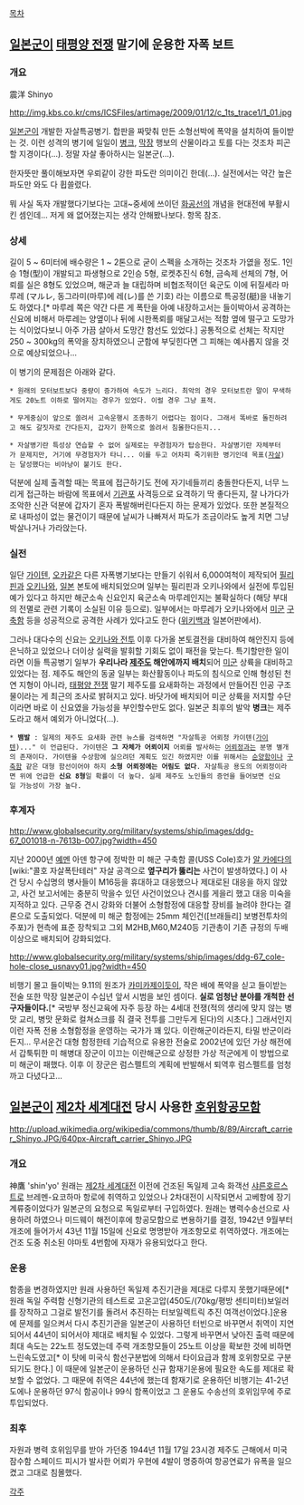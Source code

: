 [[목차]]


== [[일본군]]이 [[태평양 전쟁]] 말기에 운용한 자폭 보트 ==

=== 개요 ===
震洋 Shinyo

http://img.kbs.co.kr/cms/ICSFiles/artimage/2009/01/12/c_1ts_trace1/1_01.jpg

[[일본군]]이 개발한 자살특공병기. 합판을 짜맞춰 만든 소형선박에 폭약을 설치하여 들이받는 것. 이런 성격의 병기에 일일이 [[병크]], [[막장]] 행보의 산물이라고 토를 다는 것조차 피곤할 지경이다(...). 정말 자살 좋아하시는 일본군(...).

한자뜻만 풀이해보자면 우뢰같이 강한 파도란 의미이긴 한데(...).
실전에서는 약간 높은 파도만 와도 다 휩쓸렸다.

뭐 사실 독자 개발했다기보다는 고대~중세에 쓰이던 [[화공선]]의 개념을 현대전에 부활시킨 셈인데... 저게 왜 없어졌는지는 생각 안해봤나보다. 항목 참조.

=== 상세 ===
길이 5 ~ 6미터에 배수량은 1 ~ 2톤으로 굳이 스펙을 소개하는 것조차 가엾을 정도. 1인승 1형(型)이 개발되고 파생형으로 2인승 5형, 로켓추진식 6형, 금속제 선체의 7형, 어뢰를 실은 8형도 있었으며, 해군과 늘 대립하며 비협조적이던 육군도 이에 뒤질세라 마루레 (マルレ, 동그라미(마루)에 레(レ)를 쓴 기호) 라는 이름으로 특공정(艇)을 내놓기도 하였다.[* 마루레 쪽은 약간 다른 게 폭탄을 아예 내장하고서는 들이박아서 공격하는 신요에 비해서 마루레는 양옆이나 뒤에 시한폭뢰를 매달고서는 적함 옆에 떨구고 도망가는 식이었다보니 아주 가끔 살아서 도망간 함선도 있었다.] 공통적으로 선체는 작지만 250 ~ 300kg의 폭약을 장치하였으니 군함에 부딪힌다면 그 피해는 예사롭지 않을 것으로 예상되었으나...

이 병기의 문제점은 아래와 같다.

 * 원래의 모터보트보다 중량이 증가하여 속도가 느리다. 최악의 경우 모터보트란 말이 무색하게도 20노트 이하로 떨어지는 경우가 있었다. 이럴 경우 그냥 표적.

 * 무게중심이 앞으로 쏠려서 고속운행시 조종하기 어렵다는 점이다. 그래서 똑바로 돌진하려고 해도 갈짓자로 간다든지, 갑자기 한쪽으로 쏠려서 침몰한다든지...

 * 자살병기란 특성상 연습할 수 없어 실제로는 무경험자가 탑승한다. 자살병기란 자체부터가 문제지만, 거기에 무경험자가 타니... 이를 두고 어차피 죽기위한 병기인데 목표([[자살]])는 달성했다는 비아냥이 붙기도 한다.

덕분에 실제 출격할 때는 목표에 접근하기도 전에 자기네들끼리 충돌한다든지, 너무 느리게 접근하는 바람에 목표에서 [[기관포]] 사격등으로 요격하기 딱 좋다든지, 잘 나가다가 조악한 신관 덕분에 갑자기 혼자 폭발해버린다든지 하는 문제가 있었다. 또한 본질적으로 내파성이 없는 물건이기 때문에 날씨가 나빠져서 파도가 조금이라도 높게 치면 그냥 박살나거나 가라앉는다.

=== 실전 ===
일단 [[가이텐]], [[오카]]같은 다른 자폭병기보다는 만들기 쉬워서 6,000여척이 제작되어 [[필리핀]]과 [[오키나와]], [[일본]] 본토에 배치되었으며 일부는 필리핀과 오키나와에서 실전에 투입된 예가 있다고 하지만 해군소속 신요인지 육군소속 마루레인지는 불확실하다 (해당 부대의 전멸로 관련 기록이 소실된 이유 등으로). 일부에서는 마루레가 오키나와에서 [[미군]] [[구축함]] 등을 성공적으로 공격한 사례가 있다고도 한다 ([[위키백과]] 일본어판에서).

그러나 대다수의 신요는 [[오키나와 전투]] 이후 다가올 본토결전을 대비하여 해안진지 등에 은닉하고 있었으나 더이상 실력을 발휘할 기회도 없이 패전을 맞는다. 특기할만한 일이라면 이들 특공병기 일부가 '''우리나라 [[제주도]] 해안에까지 배치'''되어 [[미군]] 상륙을 대비하고 있었다는 점. 제주도 해안의 동굴 일부는 화산활동이나 파도의 침식으로 인해 형성된 천연 지형이 아니라, [[태평양 전쟁]] 말기 제주도를 요새화하는 과정에서 만들어진 인공 구조물이라는 게 최근의 조사로 밝혀지고 있다. 바닷가에 배치되어 미군 상륙을 저지할 수단이라면 바로 이 신요였을 가능성을 부인할수만도 없다. 일본군 최후의 발악 '''병크'''는 제주도라고 해서 예외가 아니었다(…).

 * '''뱀발''' : 일제의 제주도 요새화 관련 뉴스를 검색하면 "자살특공 어뢰정 카이텐([[가이텐]])..." 이 언급된다. 가이텐은 '''그 자체가 어뢰이지''' 어뢰를 발사하는 [[어뢰정]]과는 분명 별개의 존재이다. 가이텐을 수상함에 실으려던 계획도 있긴 하였지만 이를 위해서는 [[순양함]]이나 [[구축함]] 같은 대형 함선이어야 하지 '''소형 어뢰정에는 어림도 없다'''. 자살특공 용도의 어뢰정이라면 위에 언급한 '''신요 8형'''일 확률이 더 높다. 실제 제주도 노인들의 증언을 들어보면 신요일 가능성이 가장 높다.

=== 후계자 ===
http://www.globalsecurity.org/military/systems/ship/images/ddg-67_001018-n-7613b-007.jpg?width=450

지난 2000년 [[예멘]] 아덴 항구에 정박한 미 해군 구축함 콜(USS Cole)호가 [[알 카에다]]의 [wiki:"콜호 자살폭탄테러" 자살 공격으로 '''옆구리가 뚫리는''' 사건이 발생하였다.] 이 사건 당시 수십명의 병사들이 M16등을 휴대하고 대응했으나 제대로된 대응을 하지 않았고, 사건 보고서에는 충분히 막을수 있던 사건이었으나 견시를 게을리 했고 대응 미숙을 지적하고 있다. 근무중 견시 강화와 더불어 소형함정에 대응할 장비를 늘려야 한다는 결론으로 도출되었다. 덕분에 미 해군 함정에는 25mm 체인건([브래들리] 보병전투차의 주포)가 현측에 표준 장착되고 그외 M2HB,M60,M240등 기관총이 기존 규정의 두배 이상으로 배치되어 강화되었다.  

http://www.globalsecurity.org/military/systems/ship/images/ddg-67_cole-hole-close_usnavy01.jpg?width=450

비행기 몰고 들이박는 9.11의 원조가 [[카미카제]]이듯이, 작은 배에 폭약을 싣고 들이받는 전술 또한 막장 일본군이 수십년 앞서 시범을 보인 셈이다. '''실로 엄청난 분야를 개척한 선구자들이다.'''[* 국방부 정신교육에 자주 등장 하는 4세대 전쟁(적의 생리에 맞지 않는 병맛 교리, 병맛 문화로 컬쳐쇼크를 줘 결국 전투를 그만두게 된다)의 시초다.] 그래서인지 이런 자폭 전용 소형함정을 운영하는 국가가 꽤 있다. 이란해군이라든지, 타밀 반군이라든지... 무서운건 대형 함정한테 기습적으로 유용한 전술로 2002년에 있던 가상 해전에서 갑툭튀한 미 해병대 장군이 이끄는 이란해군으로 상정한 가상 적군에게 이 방법으로 미 해군이 패했다. 이후 이 장군은 럼스펠트의 계획에 반발해서 퇴역후 럼스펠트를 엄청 까고 다녔다고...


== [[일본군]]이 [[제2차 세계대전]] 당시 사용한 [[호위항공모함]] ==

http://upload.wikimedia.org/wikipedia/commons/thumb/8/89/Aircraft_carrier_Shinyo.JPG/640px-Aircraft_carrier_Shinyo.JPG
=== 개요 ===
神鷹 'shin'yo'
원래는 [[제2차 세계대전]] 이전에 건조된 독일제 고속 화객선 [[샤른호르스트]]로 브레멘-요코하마 항로에 취역하고 있었으나 2차대전이 시작되면서 고베항에 장기 계류중이었다가 일본군의 요청으로 독일로부터 구입하였다. 원래는 병력수송선으로 사용하려 하였으나 미드웨이 해전이후에 항공모함으로 변용하기를 결정, 1942년 9월부터 개조에 들어가서 43년 11월 15일에 신요로 명명받아 개조항모로 취역하였다. 개조에는 건조 도중 취소된 야마토 4번함에 자재가 유용되었다고 한다. 

=== 운용 ===
함종을 변경하였지만 원래 사용하던 독일제 추진기관을 제대로 다루지 못했기때문에[* 원래 독일 주력함 신형기관의 테스트로 고온고압(450도/(70kg/평방 센티미터)보일러를 장착하고 그걸로 발전기를 돌려서 추진하는 터보일렉트릭 추진 여객선이었다.]운용에 문제를 일으켜서 다시 추진기관을 일본군이 사용하던 터빈으로 바꾸면서 취역이 지연되어서 44년이 되어서야 제대로 배치될 수 있었다. 그렇게 바꾸면서 낮아진 출력 때문에 최대 속도는 22노트 정도였는데 주력 개조항모들이 25노트 이상을 확보한 것에 비하면 느린속도였고[* 이 탓에 미국식 함선구분법에 의해서 타이요급과 함께 호위항모로 구분되기도 한다.] 이 때문에 일본군이 운용하던 신규 함재기운용에 필요한 속도를 제대로 확보할 수 없었다. 그 때문에 취역은 44년에 했는데 함재기로 운용하던 비행기는 41-2년도에나 운용하던 97식 함공이나 99식 함폭이었고 그 운용도 수송선의 호위임무에 주로 투입되었다. 

=== 최후 === 
자원과 병력 호위임무를 받아 가던중 1944년 11월 17일 23시경 제주도 근해에서 미국 잠수함 스페이드 피시가 발사한 어뢰가 우현에 4발이 명중하여 항공연료가 유폭을 일으켰고 그대로 침몰했다.  

[[각주]]
